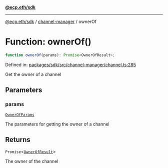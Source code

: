 [**@ecp.eth/sdk**](../../index.mdx)

***

[@ecp.eth/sdk](/sdk-reference/index.mdx) / [channel-manager](/sdk-reference/channel-manager/index.mdx) / ownerOf

# Function: ownerOf()

```ts
function ownerOf(params): Promise<OwnerOfResult>;
```

Defined in: [packages/sdk/src/channel-manager/channel.ts:285](https://github.com/ecp-eth/comments-monorepo/blob/main/packages/sdk/src/channel-manager/channel.ts#L285)

Get the owner of a channel

## Parameters

### params

[`OwnerOfParams`](/sdk-reference/channel-manager/type-aliases/OwnerOfParams.mdx)

The parameters for getting the owner of a channel

## Returns

`Promise`\<[`OwnerOfResult`](/sdk-reference/channel-manager/type-aliases/OwnerOfResult.mdx)\>

The owner of the channel
